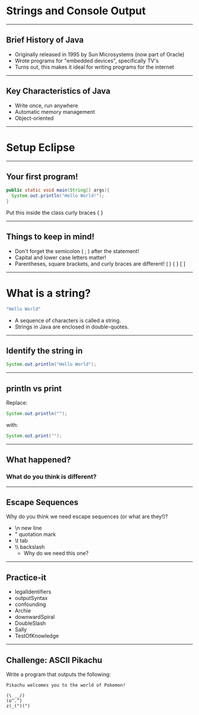 
# Strings and Console Output

---

## Brief History of Java

- Originally released in 1995 by Sun Microsystems (now part of Oracle)
- Wrote programs for "embedded devices", specifically TV's
- Turns out, this makes it ideal for writing programs for the internet

---

## Key Characteristics of Java

- Write once, run anywhere
- Automatic memory management
- Object-oriented

---

# Setup Eclipse 

---

## Your first program!

```java
public static void main(String[] args){
  System.out.println("Hello World!");
}
```

Put this inside the class curly braces { }

---

## Things to keep in mind!

- Don't forget the semicolon ( ; ) after the statement!
- Capital and lower case letters matter!
- Parentheses, square brackets, and curly braces are different! ( ) { } [ ]

---

# What is a string?

```java
"Hello World"
```

- A sequence of characters is called a string.
- Strings in Java are enclosed in double-quotes.

---

## Identify the string in 

```java
System.out.println("Hello World");
```

---

## println vs print

Replace: 
```java
System.out.println("");
```

with: 
```java
System.out.print("");
```

---

## What happened?

### What do you think is different?

---

## Escape Sequences

Why do you think we need escape sequences (or what are they!)?
- \n new line
- \" quotation mark
- \t tab
- \\\\ backslash
  - Why do we need this one?

---

## Practice-it

- legalIdentifiers
- outputSyntax
- confounding
- Archie
- downwardSpiral
- DoubleSlash
- Sally
- TestOfKnowledge

---

## Challenge: ASCII Pikachu

Write a program that outputs the following:

```raw
Pikachu welcomes you to the world of Pokemon!

(\ __/)
(o^.^)
z(_(")(")
```